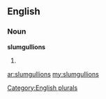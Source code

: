 ==English==

===Noun===
'''slumgullions'''

# {{plural of|[[slumgullion]]}}

[[Category:English plurals]]

[[ar:slumgullions]]
[[my:slumgullions]]